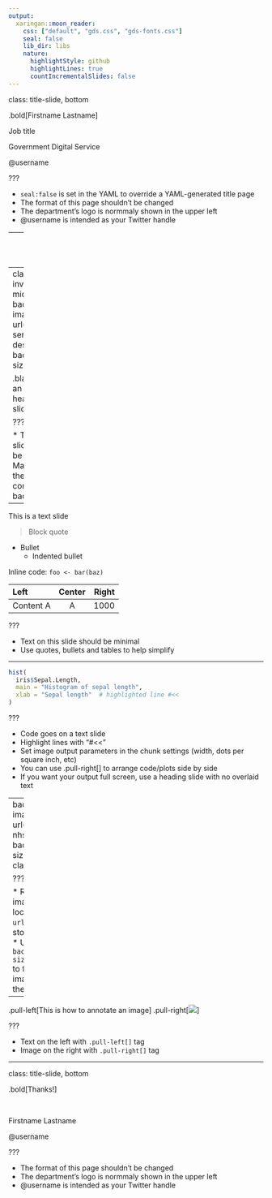 ```yaml
---
output:
  xaringan::moon_reader:
    css: ["default", "gds.css", "gds-fonts.css"]
    seal: false
    lib_dir: libs
    nature:
      highlightStyle: github
      highlightLines: true
      countIncrementalSlides: false
---
```

class: title-slide, bottom

.bold[Firstname Lastname]

Job title

Government Digital Service

@username

???

* `seal:false` is set in the YAML to override a YAML-generated title page
* The format of this page shouldn't be changed
* The department's logo is normmaly shown in the upper left
* @username is intended as your Twitter handle

---
class: inverse, middle

This is a heading slide

???

* Text on this slide should be minimal
* There's no background image

---
class: inverse, middle
background-image: url("img/gds-service-design.jpg")
background-size: cover

.black[This is an image heading slide]

???

* Text on this slide should be minimal
* Make sure the text contrasts the background

---

This is a text slide

> Block quote

* Bullet
  * Indented bullet

Inline code: `foo <- bar(baz)`

| Left       | Center     | Right      |
| :--------- | :--------: | ---------: |
| Content A  | A          | 1000       |

???

* Text on this slide should be minimal
* Use quotes, bullets and tables to help simplify

---

```r
hist(
  iris$Sepal.Length,
  main = "Histogram of sepal length",
  xlab = "Sepal length"  # highlighted line #<<
)
```

???

* Code goes on a text slide
* Highlight lines with "#<<"
* Set image output parameters in the chunk settings (width, dots per square inch, etc)
* You can use .pull-right[] to arrange code/plots side by side
* If you want your output full screen, use a heading slide with no overlaid text

---
background-image: url("img/gds-nhs.jpg")
background-size: cover
class: inverse

???

* Refer to an image location with `url()` even if stored locally
* Use `background-size: cover` to fit the image within the slide

---

.pull-left[This is how to annotate an image]
.pull-right[![](img/gds-blog-bold.jpg)]

???

* Text on the left with `.pull-left[]` tag
* Image on the right with `.pull-right[]` tag

---
class: title-slide, bottom

.bold[Thanks!]

<br>

Firstname Lastname

@username

???

* The format of this page shouldn't be changed
* The department's logo is normmaly shown in the upper left
* @username is intended as your Twitter handle
